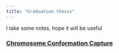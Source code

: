 ```yaml
---
title: "Graduation thesis"
---
```


I take some notes, hope it will be useful

### [Chromosome Conformation Capture](Chromosome Conformation Capture.html)